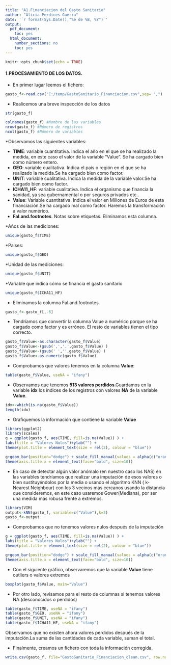 ---
title: "A1.Financiacion del Gasto Sanitario"
author: "Alicia Perdices Guerra"
date: '`r format(Sys.Date(),"%e de %B, %Y")`'
output:
  pdf_document:
    toc: yes
  html_document:
    number_sections: no
    toc: yes
---

```{r setup, include=FALSE}
knitr::opts_chunk$set(echo = TRUE)
```

#### **1.PROCESAMIENTO DE LOS DATOS.**

* En primer lugar leemos el fichero:

```{r}
gasto_f<-read.csv("C:/temp/GastoSanitario_Financiacion.csv",sep= ",")
```
 
* Realicemos una breve inspección de los datos

```{r}
str(gasto_f)
```

```{r}
colnames(gasto_f) #Nombre de las variables
nrow(gasto_f) #Número de registros
ncol(gasto_f) #Número de variables
```

*Observamos las siguientes variables:

  * **TIME**: variable cuantitativa. Indica el año en el que se ha realizado la medida, en este caso el valor de la variable "Value". Se ha cargado bien como número entero.
  * **GEO**: variable cualitativa. Indica el país o región en el que se ha realizado la medida.Se ha cargado bien como factor.
  * **UNIT**: variable cualitativa. Indica la medida de la variable valor.Se ha cargado bien como factor.
  * **ICHA11_HF**: variable cualitativa. Indica el organismo que financia la sanidad, ya sea gubernamental o por seguros privados etc..
  * **Value**: Variable cuantitativa. Indica el valor en Millones de Euros de esta financiación.Se ha cargado mal como factor. Haremos la transformación a valor numérico.
  * **Fal.and.footnotes**. Notas sobre etiquetas. Eliminamos esta columna.

*Años de las mediciones:

```{r}
unique(gasto_f$TIME)
```

*Paises:

```{r}
unique(gasto_f$GEO)
```

*Unidad de las mediciones:

```{r}
unique(gasto_f$UNIT)
```

*Variable que indica cómo se financia el gasto sanitario

```{r}
unique(gasto_f$ICHA11_HF)
```

* Eliminamos la columna Fal.and.footnotes.

```{r}
gasto_f<-gasto_f[,-6]
```

* Tendríamos que convertir la columna Value a numérico porque se ha cargado como factor y es erróneo. El resto de variables tienen el tipo correcto.

```{r}
gasto_f$Value<-as.character(gasto_f$Value)
gasto_f$Value<-(gsub(',','.',gasto_f$Value) )
gasto_f$Value<-(gsub(' ','',gasto_f$Value) )
gasto_f$Value<-as.numeric(gasto_f$Value)
```

* Comprobamos que valores tenemos en la columna **Value**:

```{r}
table(gasto_f$Value, useNA = "ifany")
```

* Observamos que tenemos **513 valores perdidos**.Guardamos en la variable **idx** los índices de los registros con valores **NA** de la variable **Value**.

```{r}
idx<-which(is.na(gasto_f$Value))
length(idx)

```

* Grafiquemos la información que contiene la variable **Value**

```{r}
library(ggplot2)
library(scales)
g = ggplot(gasto_f, aes(TIME, fill=is.na(Value)) ) +
labs(title = "Valores Nulos")+ylab("") +
theme(plot.title = element_text(size = rel(2), colour = "blue"))

g+geom_bar(position="dodge") + scale_fill_manual(values = alpha(c("orange", "blue"), 1)) +
theme(axis.title.x = element_text(face="bold", size=10)) 
```

* En caso de detectar algún valor anómalo (en nuestro caso los NAS) en las variables tendríamos que realizar una imputación de esos valores o bien sustituyéndolos por la media o usando el algoritmo KNN ( k-Nearest Neighbour) con los 3 vecinos más cercanos usando la distancia que consideremos, en este caso usaremos Gower(Mediana), por ser una medida más robusa frente a extremos.

```{r}
library(VIM)
output<-kNN(gasto_f, variable=c("Value"),k=3) 
gasto_f<-output
```

* Comprobamos que no tenemos valores nulos después de la imputación

```{r}
g = ggplot(gasto_f, aes(TIME, fill=is.na(Value)) ) +
labs(title = "Valores Nulos")+ylab("") +
theme(plot.title = element_text(size = rel(2), colour = "blue"))

g+geom_bar(position="dodge") + scale_fill_manual(values = alpha(c("orange", "blue"), 1)) +
theme(axis.title.x = element_text(face="bold", size=10)) 
```

* Con el siguiente gráfico, observaremos que la variable **Value**  tiene outliers o valores extremos

```{r}
boxplot(gasto_f$Value, main="Value")
```

* Por otro lado, revisamos para el resto de columnas si tenemos valores NA.(desconocidos o perdidos)

```{r}
table(gasto_f$TIME, useNA = "ifany")
table(gasto_f$GEO, useNA = "ifany")
table(gasto_f$UNIT, useNA = "ifany")
table(gasto_f$ICHA11_HF, useNA = "ifany")
```

Observamos que no existen ahora valores perdidos después de la imputación.La suma de las cantidades de cada variable, suman el total.

* Finalmente, creamos un fichero con toda la información corregida.

```{r}
write.csv(gasto_f, file="GastoSanitario_Financiacion_clean.csv", row.names = FALSE)
```

